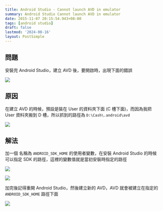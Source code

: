 ```yaml
---
title: Android Studio - Cannot launch AVD in emulator
summary: Android Studio Cannot launch AVD in emulator
date: 2015-11-07 20:15:54.943+08:00
tags: [android studio]
draft: false
lastmod: '2024-08-16'
layout: PostSimple
---
```


## 問題

安裝完 Android Studio，建立 AVD 後，要開啟時，出現下面的錯誤

![](https://image.cashwu.com/404.webp)

## 原因

在建立 AVD 的時候，預設是裝在 User 的資料夾下面 (C 槽下面)，而因為我把 User 資料夾搬到 D 槽，所以抓到的路徑為 `D:\Cash\.android\avd`

![](https://image.cashwu.com/404.webp)

## 解法

加一個 名稱為 `ANDROID_SDK_HOME` 的使用者變數，在安裝 Android Studio 的時候可以指定 SDK 的路徑，這裡的變數值就是當初安裝時指定的路徑

![](https://image.cashwu.com/404.webp)

![](https://image.cashwu.com/404.webp)

加完後記得重開 Android Studio，然後建立新的 AVD，AVD 就會被建立在指定的 `ANDROID_SDK_HOME` 路徑下面

![](https://image.cashwu.com/404.webp)
